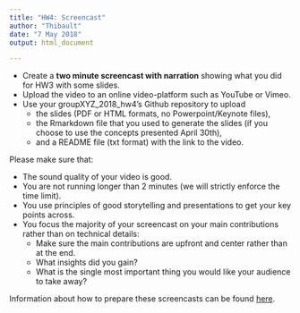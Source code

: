 ```yaml
---
title: "HW4: Screencast"
author: "Thibault"
date: "7 May 2018"
output: html_document

---
```


* Create a __two minute screencast with narration__ showing what 
you did for HW3 with some slides.
* Upload the video to an online video-platform such as YouTube or Vimeo.
* Use your groupXYZ_2018_hw4's Github repository to upload
    * the slides (PDF or HTML formats, no Powerpoint/Keynote files), 
    * the Rmarkdown file that you used to generate the slides 
    (if you choose to use the concepts presented April 30th), 
    * and a README file (txt format) with the link to the video.

Please make sure that:

* The sound quality of your video is good. 
* You are not running longer than 2 minutes (we will strictly enforce the time limit).
* You use principles of good storytelling and presentations to get your key points across. 
* You focus the majority of your screencast on your main contributions rather than on technical details:
    * Make sure the main contributions are upfront and center rather than at the end.
    * What insights did you gain? 
    * What is the single most important thing you would like your audience to take away? 

Information about how to prepare these screencasts can be found [here](https://docs.google.com/document/d/1alPLuBOW5YPoQDa57KZes1h72PoQDoDj21-UEKOHp1I/pub). 